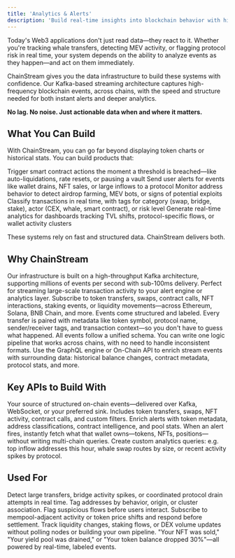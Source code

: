 ```yaml
---
title: 'Analytics & Alerts'
description: 'Build real-time insights into blockchain behavior with high-frequency event streaming'
---
```


<Info>
Today's Web3 applications don't just read data—they react to it. Whether you're tracking whale transfers, detecting MEV activity, or flagging protocol risk in real time, your system depends on the ability to analyze events as they happen—and act on them immediately.
</Info>

ChainStream gives you the data infrastructure to build these systems with confidence. Our Kafka-based streaming architecture captures high-frequency blockchain events, across chains, with the speed and structure needed for both instant alerts and deeper analytics.

**No lag. No noise. Just actionable data when and where it matters.**

## What You Can Build

With ChainStream, you can go far beyond displaying token charts or historical stats. You can build products that:

<CardGroup cols={1}>
  <Card title="Smart contract triggers" icon="bolt">
    Trigger smart contract actions the moment a threshold is breached—like auto-liquidations, rate resets, or pausing a vault
  </Card>
  
  <Card title="User notifications" icon="bell">
    Send user alerts for events like wallet drains, NFT sales, or large inflows to a protocol
  </Card>
  
  <Card title="Behavior monitoring" icon="user-secret">
    Monitor address behavior to detect airdrop farming, MEV bots, or signs of potential exploits
  </Card>
  
  <Card title="Real-time classification" icon="tags">
    Classify transactions in real time, with tags for category (swap, bridge, stake), actor (CEX, whale, smart contract), or risk level
  </Card>
  
  <Card title="Live dashboards" icon="chart-simple">
    Generate real-time analytics for dashboards tracking TVL shifts, protocol-specific flows, or wallet activity clusters
  </Card>
</CardGroup>

These systems rely on fast and structured data. ChainStream delivers both.

## Why ChainStream

<CardGroup cols={2}>
  <Card title="Kafka at the core" icon="server" color="#4D9CFF">
    Our infrastructure is built on a high-throughput Kafka architecture, supporting millions of events per second with sub-100ms delivery. Perfect for streaming large-scale transaction activity to your alert engine or analytics layer.
  </Card>
  
  <Card title="Full-spectrum events" icon="wave-square" color="#16A34A">
    Subscribe to token transfers, swaps, contract calls, NFT interactions, staking events, or liquidity movements—across Ethereum, Solana, BNB Chain, and more.
  </Card>
  
  <Card title="Real-time enrichment" icon="tag" color="#FB6514">
    Events come structured and labeled. Every transfer is paired with metadata like token symbol, protocol name, sender/receiver tags, and transaction context—so you don't have to guess what happened.
  </Card>
  
  <Card title="Cross-chain normalization" icon="link" color="#9333EA">
    All events follow a unified schema. You can write one logic pipeline that works across chains, with no need to handle inconsistent formats.
  </Card>
</CardGroup>

<Card title="Queryable context" icon="database">
  Use the GraphQL engine or On-Chain API to enrich stream events with surrounding data: historical balance changes, contract metadata, protocol stats, and more.
</Card>

## Key APIs to Build With

<AccordionGroup>
  <Accordion title="Web3 Data Streaming Service" icon="satellite-dish" defaultOpen>
    Your source of structured on-chain events—delivered over Kafka, WebSocket, or your preferred sink. Includes token transfers, swaps, NFT activity, contract calls, and custom filters.
  </Accordion>
  
  <Accordion title="On-Chain Data API" icon="database">
    Enrich alerts with token metadata, address classifications, contract intelligence, and pool stats.
  </Accordion>
  
  <Accordion title="Account & Asset API" icon="wallet">
    When an alert fires, instantly fetch what that wallet owns—tokens, NFTs, positions—without writing multi-chain queries.
  </Accordion>
  
  <Accordion title="GraphQL Query Engine" icon="brackets-curly">
    Create custom analytics queries: e.g. top inflow addresses this hour, whale swap routes by size, or recent activity spikes by protocol.
  </Accordion>
</AccordionGroup>

## Used For

<CardGroup cols={2}>
  <Card title="Risk Monitoring Platforms" icon="shield-halved">
    Detect large transfers, bridge activity spikes, or coordinated protocol drain attempts in real time.
  </Card>
  
  <Card title="Compliance and KYT Tools" icon="file-contract">
    Tag addresses by behavior, origin, or cluster association. Flag suspicious flows before users interact.
  </Card>
  
  <Card title="MEV Defense & Oracle Systems" icon="robot">
    Subscribe to mempool-adjacent activity or token price shifts and respond before settlement.
  </Card>
  
  <Card title="TVL & Flow Dashboards" icon="chart-line">
    Track liquidity changes, staking flows, or DEX volume updates without polling nodes or building your own pipeline.
  </Card>
</CardGroup>

<Card title="User-Facing Alert Products" icon="bell">
  "Your NFT was sold," "Your yield pool was drained," or "Your token balance dropped 30%"—all powered by real-time, labeled events.
</Card> 